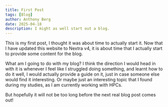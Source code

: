 ```yaml
---
title: First Post
tags: [Blog]
author: Anthony Berg
date: 2025-04-18
description: I might as well start out a blog.
---
```


This is my first post, I thought it was about time to actually start it.
Now that I have updated this website to Nextra v4, it is about time that I actually
start to provide some content for the blog.

What am I going to do with my blog? I think the direction I would head in with it
is whenever I feel like I struggled doing something, and learnt how to do it well,
I would actually provide a guide on it, just in case someone else would find it interesting.
Or maybe just an interesting topic that I found during my studies, as I am currently
working with HPCs.

But hopefully it will not be too long before the next real blog post comes out!